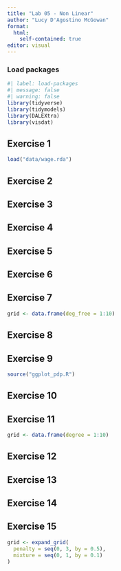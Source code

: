 ```yaml
---
title: "Lab 05 - Non Linear"
author: "Lucy D'Agostino McGowan"
format: 
  html:
    self-contained: true
editor: visual
---
```


### Load packages

```r
#| label: load-packages
#| message: false
#| warning: false
library(tidyverse) 
library(tidymodels)
library(DALEXtra)
library(visdat)

```

### 

## Exercise 1

```r
load("data/wage.rda")
```

## Exercise 2

## Exercise 3

## Exercise 4

## Exercise 5

## Exercise 6

## Exercise 7

```r
grid <- data.frame(deg_free = 1:10)
```


## Exercise 8

## Exercise 9

```r
source("ggplot_pdp.R")
```

## Exercise 10

## Exercise 11

```r
grid <- data.frame(degree = 1:10)
```

## Exercise 12

## Exercise 13

## Exercise 14

## Exercise 15

```r
grid <- expand_grid(
  penalty = seq(0, 3, by = 0.5),
  mixture = seq(0, 1, by = 0.1)
)
```

